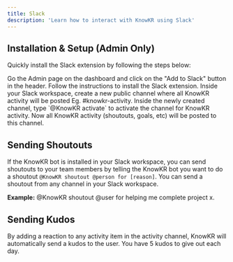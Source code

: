 ```yaml
---
title: Slack
description: 'Learn how to interact with KnowKR using Slack'
---
```


## Installation & Setup (Admin Only)

Quickly install the Slack extension by following the steps below:

<Steps>
    <Step title="Add to Slack">
        Go the Admin page on the dashboard and click on the "Add to Slack" button in the header. Follow the instructions to install the Slack extension.
    </Step>
    <Step title="Create a channel">
        Inside your Slack workspace, create a new public channel where all KnowKR activity will be posted Eg. #knowkr-activity.
    </Step>
    <Step title="Activate the channel">
        Inside the newly created channel, type `@KnowKR activate` to activate the channel for KnowKR activity. Now all KnowKR activity (shoutouts, goals, etc) will be posted to this channel.
    </Step>
</Steps>

## Sending Shoutouts

If the KnowKR bot is installed in your Slack workspace, you can send shoutouts to your team members by telling the KnowKR bot you want to do a shoutout `@KnowKR shoutout @person for [reason]`. You can send a shoutout from any channel in your Slack workspace.

<Info>**Example:** @KnowKR shoutout @user for helping me complete project x.</Info>

## Sending Kudos

By adding a reaction to any activity item in the activity channel, KnowKR will automatically send a kudos to the user. You have 5 kudos to give out each day.
